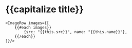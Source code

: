 
<Meta title="{{category}}" />

# {{capitalize title}}

    <ImageRow images={[
    	{{#each images}}
    		{src: "{{this.src}}", name: "{{this.name}}"},
    	{{/each}}
    ]}/>
